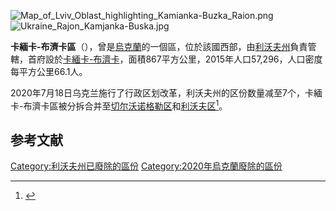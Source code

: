 [[Image:Map_of_Lviv_Oblast_highlighting_Kamianka-Buzka_Raion.png|right]]
[[Image:Ukraine_Rajon_Kamjanka-Buska.jpg|thumb]]

'''卡緬卡-布濟卡區'''（{{lang-uk|Кам'янка-Бузький район}}），曾是[[烏克蘭|烏克蘭]]的一個區，位於該國西部，由[[利沃夫州|利沃夫州]]負責管轄，首府設於[[卡緬卡-布濟卡|卡緬卡-布濟卡]]，面積867平方公里，2015年人口57,296，人口密度每平方公里66.1人。

2020年7月18日乌克兰施行了行政区划改革，利沃夫州的区份数量减至7个，卡緬卡-布濟卡區被分拆合并至[[切尔沃诺格勒区|切尔沃诺格勒区]]和[[利沃夫区|利沃夫区]]<ref>{{Cite news|title=Про утворення та ліквідацію районів. Постанова Верховної Ради України № 807-ІХ.|url=http://www.golos.com.ua/article/333466|access-date=2020-10-03|date=2020-07-18|website=Голос України|language=uk|archive-date=2021-07-09|archive-url=https://web.archive.org/web/20210709121303/http://www.golos.com.ua/article/333466}}</ref>。

==参考文献==
{{Reflist}}

{{Lviv-geo-stub}}

[[Category:利沃夫州已廢除的區份|Category:利沃夫州已廢除的區份]]
[[Category:2020年烏克蘭廢除的區份|Category:2020年烏克蘭廢除的區份]]